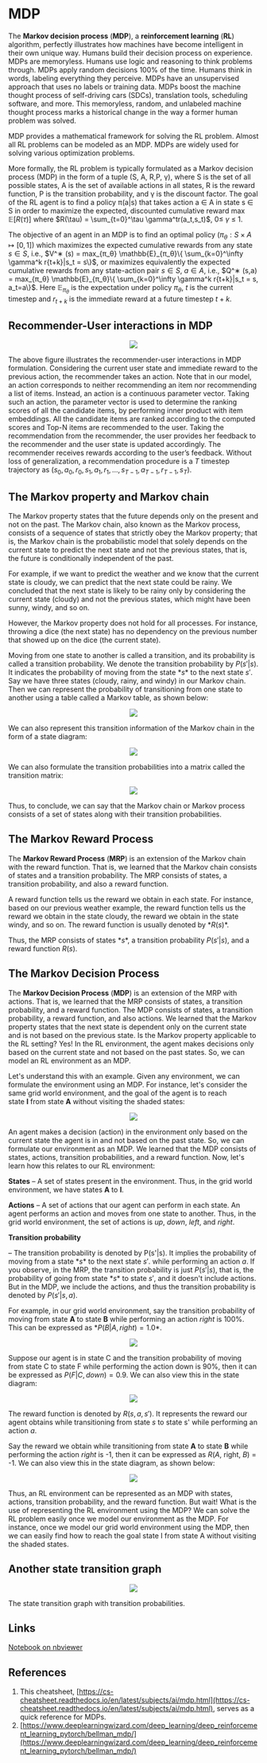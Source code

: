 # MDP

The **Markov decision process** (**MDP**), a **reinforcement learning** (**RL**) algorithm, perfectly illustrates how machines have become intelligent in their own unique way. Humans build their decision process on experience. MDPs are memoryless. Humans use logic and reasoning to think problems through. MDPs apply random decisions 100% of the time. Humans think in words, labeling everything they perceive. MDPs have an unsupervised approach that uses no labels or training data. MDPs boost the machine thought process of self-driving cars (SDCs), translation tools, scheduling software, and more. This memoryless, random, and unlabeled machine thought process marks a historical change in the way a former human problem was solved.

MDP provides a mathematical framework for solving the RL problem. Almost all RL problems can be modeled as an MDP. MDPs are widely used for solving various optimization problems.

More formally, the RL problem is typically formulated as a Markov decision process (MDP) in the form of a tuple (S, A, R,P, γ), where S is the set of all possible states, A is the set of available actions in all states, R is the reward function, P is the transition probability, and γ is the discount factor. The goal of the RL agent is to find a policy π(a|s) that takes action a ∈ A in state s ∈ S in order to maximize the expected, discounted cumulative reward $\max \mathbb{E}[R(\tau)]$ where $R(\tau) = \sum_{t=0}^\tau \gamma^tr(a_t,s_t)$, 0≤ $\gamma$ ≤ 1.

The objective of an agent in an MDP is to find an optimal policy $(π_θ : S × A \mapsto [0, 1])$ which maximizes the expected cumulative rewards from any state $s ∈ S$, i.e., $V^∗ (s) = max_{π_θ} \mathbb{E}_{π_θ}\{ \sum_{k=0}^\infty \gamma^k r{t+k}|s_t = s\}$, or maximizes equivalently the expected cumulative rewards from any state-action pair $s ∈ S$, $a ∈ A$, i.e., $Q^∗ (s,a) = max_{π_θ} \mathbb{E}_{π_θ}\{ \sum_{k=0}^\infty \gamma^k r{t+k}|s_t = s, a_t=a\}$. Here $\mathbb{E}_{π_θ}$ is the expectation under policy $π_θ$, $t$ is the current timestep and $r_{t+k}$ is the immediate reward at a future timestep $t + k$.

## Recommender-User interactions in MDP

<p><center><img src='https://github.com/recohut/drl-recsys/raw/a8a38a68e3606557f3501c8adc85fc6aa5726bc1/docs/_images/L732057_1.png'></center></p>

The above figure illustrates the recommender-user interactions in MDP formulation. Considering the current user state and immediate reward to the previous action, the recommender takes an action. Note that in our model, an action corresponds to neither recommending an item nor recommending a list of items. Instead, an action is a continuous parameter vector. Taking such an action, the parameter vector is used to determine the ranking scores of all the candidate items, by performing inner product with item embeddings. All the candidate items are ranked according to the computed scores and Top-N items are recommended to the user. Taking the recommendation from the recommender, the user provides her feedback to the recommender and the user state is updated accordingly. The recommender receives rewards according to the user’s feedback. Without loss of generalization, a recommendation procedure is a $T$ timestep trajectory as $(s_0, a_0, r_0, s_1, a_1, r_1, ..., s_{T−1}, a_{T−1}, r_{T−1}, s_T )$.

## The Markov property and Markov chain

The Markov property states that the future depends only on the present and not on the past. The Markov chain, also known as the Markov process, consists of a sequence of states that strictly obey the Markov property; that is, the Markov chain is the probabilistic model that solely depends on the current state to predict the next state and not the previous states, that is, the future is conditionally independent of the past.

For example, if we want to predict the weather and we know that the current state is cloudy, we can predict that the next state could be rainy. We concluded that the next state is likely to be rainy only by considering the current state (cloudy) and not the previous states, which might have been sunny, windy, and so on.

However, the Markov property does not hold for all processes. For instance, throwing a dice (the next state) has no dependency on the previous number that showed up on the dice (the current state).

Moving from one state to another is called a transition, and its probability is called a transition probability. We denote the transition probability by $P(s'|s)$. It indicates the probability of moving from the state $*s$* to the next state $s'$. Say we have three states (cloudy, rainy, and windy) in our Markov chain. Then we can represent the probability of transitioning from one state to another using a table called a Markov table, as shown below:

<p><center><img src='https://github.com/recohut/drl-recsys/raw/a8a38a68e3606557f3501c8adc85fc6aa5726bc1/docs/_images/L732057_2.png'></center></p>

We can also represent this transition information of the Markov chain in the form of a state diagram:

<p><center><img src='https://github.com/recohut/drl-recsys/raw/a8a38a68e3606557f3501c8adc85fc6aa5726bc1/docs/_images/L732057_3.png'></center></p>

We can also formulate the transition probabilities into a matrix called the transition matrix:

<p><center><img src='https://github.com/recohut/drl-recsys/raw/a8a38a68e3606557f3501c8adc85fc6aa5726bc1/docs/_images/L732057_4.png'></center></p>

Thus, to conclude, we can say that the Markov chain or Markov process consists of a set of states along with their transition probabilities.

## The Markov Reward Process

The **Markov Reward Process** (**MRP**) is an extension of the Markov chain with the reward function. That is, we learned that the Markov chain consists of states and a transition probability. The MRP consists of states, a transition probability, and also a reward function.

A reward function tells us the reward we obtain in each state. For instance, based on our previous weather example, the reward function tells us the reward we obtain in the state cloudy, the reward we obtain in the state windy, and so on. The reward function is usually denoted by $*R(s)*$.

Thus, the MRP consists of states $*s*$, a transition probability $P(s'|s)$, and a reward function $R(s)$.

## The Markov Decision Process

The **Markov Decision Process** (**MDP**) is an extension of the MRP with actions. That is, we learned that the MRP consists of states, a transition probability, and a reward function. The MDP consists of states, a transition probability, a reward function, and also actions. We learned that the Markov property states that the next state is dependent only on the current state and is not based on the previous state. Is the Markov property applicable to the RL setting? Yes! In the RL environment, the agent makes decisions only based on the current state and not based on the past states. So, we can model an RL environment as an MDP.

Let's understand this with an example. Given any environment, we can formulate the environment using an MDP. For instance, let's consider the same grid world environment, and the goal of the agent is to reach state **I** from state **A** without visiting the shaded states:

<p><center><img src='https://github.com/recohut/drl-recsys/raw/a8a38a68e3606557f3501c8adc85fc6aa5726bc1/docs/_images/L732057_5.png'></center></p>

An agent makes a decision (action) in the environment only based on the current state the agent is in and not based on the past state. So, we can formulate our environment as an MDP. We learned that the MDP consists of states, actions, transition probabilities, and a reward function. Now, let's learn how this relates to our RL environment:

**States** – A set of states present in the environment. Thus, in the grid world environment, we have states **A** to **I**.

**Actions** – A set of actions that our agent can perform in each state. An agent performs an action and moves from one state to another. Thus, in the grid world environment, the set of actions is *up*, *down*, *left*, and *right*.

**Transition probability**

– The transition probability is denoted by P(s'|s). It implies the probability of moving from a state $*s$* to the next state $s'$. while performing an action *a*. If you observe, in the MRP, the transition probability is just $P(s'|s)$, that is, the probability of going from state $*s$* to state $s'$, and it doesn't include actions. But in the MDP, we include the actions, and thus the transition probability is denoted by $P(s'|s,a)$. 

For example, in our grid world environment, say the transition probability of moving from state **A** to state **B** while performing an action *right* is 100%. This can be expressed as $*P(B|A, right) = 1.0*$.

<p><center><img src='https://github.com/recohut/drl-recsys/raw/a8a38a68e3606557f3501c8adc85fc6aa5726bc1/docs/_images/L732057_6.png'></center></p>

Suppose our agent is in state C and the transition probability of moving from state C to state F while performing the action down is 90%, then it can be expressed as $P(F|C, down) = 0.9$. We can also view this in the state diagram:

<p><center><img src='https://github.com/recohut/drl-recsys/raw/a8a38a68e3606557f3501c8adc85fc6aa5726bc1/docs/_images/L732057_7.png'></center></p>

The reward function is denoted by $R(s,a,s')$. It represents the reward our agent obtains while transitioning from state *s* to state s' while performing an action *a*.

Say the reward we obtain while transitioning from state **A** to state **B** while performing the action *right* is -1, then it can be expressed as *R*(*A*, right, *B*) = -1. We can also view this in the state diagram, as shown below:

<p><center><img src='https://github.com/recohut/drl-recsys/raw/a8a38a68e3606557f3501c8adc85fc6aa5726bc1/docs/_images/L732057_8.png'></center></p>

Thus, an RL environment can be represented as an MDP with states, actions, transition probability, and the reward function. But wait! What is the use of representing the RL environment using the MDP? We can solve the RL problem easily once we model our environment as the MDP. For instance, once we model our grid world environment using the MDP, then we can easily find how to reach the goal state I from state A without visiting the shaded states.

## Another state transition graph

<p><center><img src='https://github.com/recohut/drl-recsys/raw/a8a38a68e3606557f3501c8adc85fc6aa5726bc1/docs/_images/L732057_9.png'></center></p>

The state transition graph with transition probabilities.

## Links

[Notebook on nbviewer](https://nbviewer.org/github/PacktPublishing/Practical-Machine-Learning-with-TensorFlow-2.0-and-Scikit-Learn/blob/master/section_9/8-1.ipynb)

## References

1. This cheatsheet, [https://cs-cheatsheet.readthedocs.io/en/latest/subjects/ai/mdp.html](https://cs-cheatsheet.readthedocs.io/en/latest/subjects/ai/mdp.html), serves as a quick reference for MDPs.
2. [https://www.deeplearningwizard.com/deep_learning/deep_reinforcement_learning_pytorch/bellman_mdp/](https://www.deeplearningwizard.com/deep_learning/deep_reinforcement_learning_pytorch/bellman_mdp/)